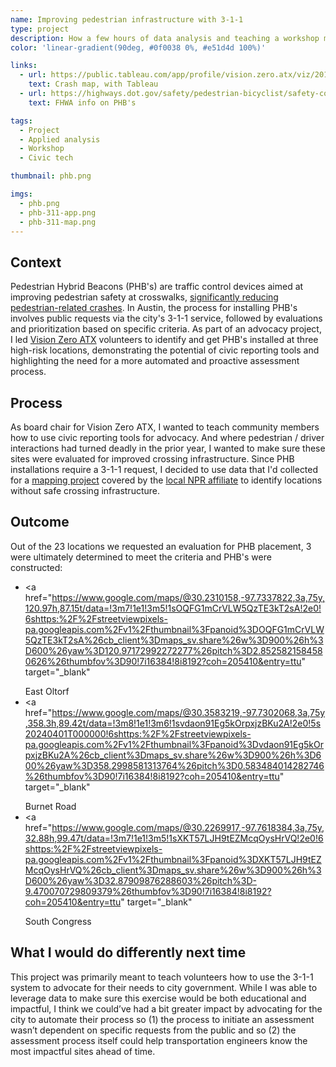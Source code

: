 ```yaml
---
name: Improving pedestrian infrastructure with 3-1-1
type: project
description: How a few hours of data analysis and teaching a workshop made 3 streets safer for pedestrians
color: 'linear-gradient(90deg, #0f0038 0%, #e51d4d 100%)'

links:
  - url: https://public.tableau.com/app/profile/vision.zero.atx/viz/2015VisionZeroATXdashboard_0/Dashboard
    text: Crash map, with Tableau
  - url: https://highways.dot.gov/safety/pedestrian-bicyclist/safety-countermeasures/pedestrian-hybrid-beacon-guide-recommendations
    text: FHWA info on PHB's

tags:
  - Project
  - Applied analysis
  - Workshop
  - Civic tech

thumbnail: phb.png

imgs:
  - phb.png
  - phb-311-app.png
  - phb-311-map.png
---
```


## Context

Pedestrian Hybrid Beacons (PHB's) are traffic control devices aimed at improving pedestrian safety at crosswalks, <a href="https://highways.dot.gov/safety/pedestrian-bicyclist/safety-countermeasures/pedestrian-hybrid-beacon-guide-recommendations" target="_blank">significantly reducing pedestrian-related crashes</a>. In Austin, the process for installing PHB's involves public requests via the city's 3-1-1 service, followed by evaluations and prioritization based on specific criteria. As part of an advocacy project, I led <a href="https://www.visionzeroatx.org/" target="_blank">Vision Zero ATX</a> volunteers to identify and get PHB's installed at three high-risk locations, demonstrating the potential of civic reporting tools and highlighting the need for a more automated and proactive assessment process.

## Process

As board chair for Vision Zero ATX, I wanted to teach community members how to use civic reporting tools for advocacy. And where pedestrian / driver interactions had turned deadly in the prior year, I wanted to make sure these sites were evaluated for improved crossing infrastructure. Since PHB installations require a 3-1-1 request, I decided to use data that I'd collected for a <a href="https://public.tableau.com/app/profile/vision.zero.atx/viz/2015VisionZeroATXdashboard_0/Dashboard" target="_blank">mapping project</a> covered by the <a href="https://www.kut.org/transportation/2015-08-04/map-austins-traffic-fatalities-so-far-in-2015" target="_blank">local NPR affiliate</a> to identify locations without safe crossing infrastructure.

## Outcome

Out of the 23 locations we requested an evaluation for PHB placement, 3 were ultimately determined to meet the criteria and PHB's were constructed:

- <a
    href="https://www.google.com/maps/@30.2310158,-97.7337822,3a,75y,120.97h,87.15t/data=!3m7!1e1!3m5!1sOQFG1mCrVLW5QzTE3kT2sA!2e0!6shttps:%2F%2Fstreetviewpixels-pa.googleapis.com%2Fv1%2Fthumbnail%3Fpanoid%3DOQFG1mCrVLW5QzTE3kT2sA%26cb_client%3Dmaps_sv.share%26w%3D900%26h%3D600%26yaw%3D120.97172992272277%26pitch%3D2.8525821584580626%26thumbfov%3D90!7i16384!8i8192?coh=205410&entry=ttu"
    target="_blank"
  >
    East Oltorf
  </a>
- <a
    href="https://www.google.com/maps/@30.3583219,-97.7302068,3a,75y,358.3h,89.42t/data=!3m8!1e1!3m6!1svdaon91Eg5kOrpxjzBKu2A!2e0!5s20240401T000000!6shttps:%2F%2Fstreetviewpixels-pa.googleapis.com%2Fv1%2Fthumbnail%3Fpanoid%3Dvdaon91Eg5kOrpxjzBKu2A%26cb_client%3Dmaps_sv.share%26w%3D900%26h%3D600%26yaw%3D358.2998581313764%26pitch%3D0.583484014282746%26thumbfov%3D90!7i16384!8i8192?coh=205410&entry=ttu"
    target="_blank"
  >
    Burnet Road
  </a>
- <a
    href="https://www.google.com/maps/@30.2269917,-97.7618384,3a,75y,32.88h,99.47t/data=!3m7!1e1!3m5!1sXKT57LJH9tEZMcqOysHrVQ!2e0!6shttps:%2F%2Fstreetviewpixels-pa.googleapis.com%2Fv1%2Fthumbnail%3Fpanoid%3DXKT57LJH9tEZMcqOysHrVQ%26cb_client%3Dmaps_sv.share%26w%3D900%26h%3D600%26yaw%3D32.87909876288603%26pitch%3D-9.470070729809379%26thumbfov%3D90!7i16384!8i8192?coh=205410&entry=ttu"
    target="_blank"
  >
    South Congress
  </a>

## What I would do differently next time

This project was primarily meant to teach volunteers how to use the 3-1-1 system to advocate for their needs to city government. While I was able to leverage data to make sure this exercise would be both educational and impactful, I think we could’ve had a bit greater impact by advocating for the city to automate their process so (1) the process to initiate an assessment wasn’t dependent on specific requests from the public and so (2) the assessment process itself could help transportation engineers know the most impactful sites ahead of time.
